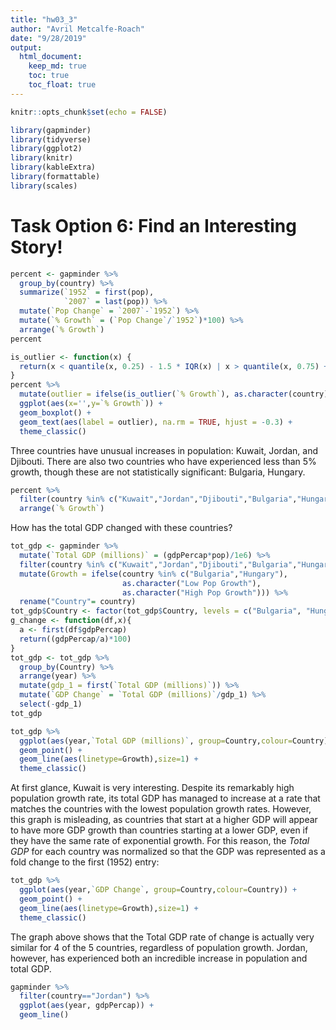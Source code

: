 ```yaml
---
title: "hw03_3"
author: "Avril Metcalfe-Roach"
date: "9/28/2019"
output: 
  html_document:
    keep_md: true
    toc: true
    toc_float: true
---
```


```r
knitr::opts_chunk$set(echo = FALSE)
```

```r
library(gapminder)
library(tidyverse)
library(ggplot2)
library(knitr)
library(kableExtra)
library(formattable)
library(scales)
```

# Task Option 6: Find an Interesting Story!

```r
percent <- gapminder %>% 
  group_by(country) %>% 
  summarize(`1952` = first(pop),
            `2007` = last(pop)) %>% 
  mutate(`Pop Change` = `2007`-`1952`) %>%
  mutate(`% Growth` = (`Pop Change`/`1952`)*100) %>% 
  arrange(`% Growth`)
percent
```
```r
is_outlier <- function(x) {
  return(x < quantile(x, 0.25) - 1.5 * IQR(x) | x > quantile(x, 0.75) + 1.5 * IQR(x))
}
percent %>%
  mutate(outlier = ifelse(is_outlier(`% Growth`), as.character(country), as.numeric(NA))) %>% 
  ggplot(aes(x='',y=`% Growth`)) +
  geom_boxplot() +
  geom_text(aes(label = outlier), na.rm = TRUE, hjust = -0.3) +
  theme_classic()
```
<!--Labelling outliers: https://stackoverflow.com/questions/33524669/labeling-outliers-of-boxplots-in-r-->

Three countries have unusual increases in population: Kuwait, Jordan, and Djibouti. There are also two countries who have experienced less than 5% growth, though these are not statistically significant: Bulgaria, Hungary.

```r
percent %>% 
  filter(country %in% c("Kuwait","Jordan","Djibouti","Bulgaria","Hungary")) %>% 
  arrange(`% Growth`)
```

How has the total GDP changed with these countries?

```r
tot_gdp <- gapminder %>% 
  mutate(`Total GDP (millions)` = (gdpPercap*pop)/1e6) %>% 
  filter(country %in% c("Kuwait","Jordan","Djibouti","Bulgaria","Hungary")) %>% 
  mutate(Growth = ifelse(country %in% c("Bulgaria","Hungary"), 
                         as.character("Low Pop Growth"), 
                         as.character("High Pop Growth"))) %>% 
  rename("Country"= country)
tot_gdp$Country <- factor(tot_gdp$Country, levels = c("Bulgaria", "Hungary", "Djibouti","Jordan","Kuwait")) 
g_change <- function(df,x){
  a <- first(df$gdpPercap)
  return((gdpPercap/a)*100)
}
tot_gdp <- tot_gdp %>% 
  group_by(Country) %>% 
  arrange(year) %>%  
  mutate(gdp_1 = first(`Total GDP (millions)`)) %>% 
  mutate(`GDP Change` = `Total GDP (millions)`/gdp_1) %>% 
  select(-gdp_1)
tot_gdp
```

```r
tot_gdp %>% 
  ggplot(aes(year,`Total GDP (millions)`, group=Country,colour=Country)) +
  geom_point() +
  geom_line(aes(linetype=Growth),size=1) +
  theme_classic()
```

At first glance, Kuwait is very interesting. Despite its remarkably high population growth rate, its total GDP has managed to increase at a rate that matches the countries with the lowest population growth rates. However, this graph is misleading, as countries that start at a higher GDP will appear to have more GDP growth than countries starting at a lower GDP, even if they have the same rate of exponential growth. For this reason, the *Total GDP* for each country was normalized so that the GDP was represented as a fold change to the first (1952) entry:

```r
tot_gdp %>% 
  ggplot(aes(year,`GDP Change`, group=Country,colour=Country)) +
  geom_point() +
  geom_line(aes(linetype=Growth),size=1) +
  theme_classic()
```

The graph above shows that the Total GDP rate of change is actually very similar for 4 of the 5 countries, regardless of population growth. Jordan, however, has experienced both an incredible increase in population and total GDP.
```r
gapminder %>% 
  filter(country=="Jordan") %>% 
  ggplot(aes(year, gdpPercap)) +
  geom_line()

```

